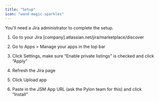 ```yaml
---
title: "Setup"
icon: "wand-magic-sparkles"
---
```


<Note>You'll need a Jira administrator to complete the setup.</Note>
1. Go to your Jira [company].atlassian.net/jira/marketplace/discover

2. Go to Apps > Manage your apps in the top bar

3. Click Settings, make sure “Enable private listings” is checked and click
   “Apply”

4. Refresh the Jira page

5. Click Upload app

6. Paste in the JSM App URL (ask the Pylon team for this) and click “Install”
